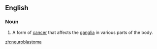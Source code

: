 ==English==

===Noun===
{{wikipedia}}
{{en-noun}}

#{{medicine}} A form of [[cancer]] that affects the [[ganglia]] in various parts of the body.

[[zh:neuroblastoma]]